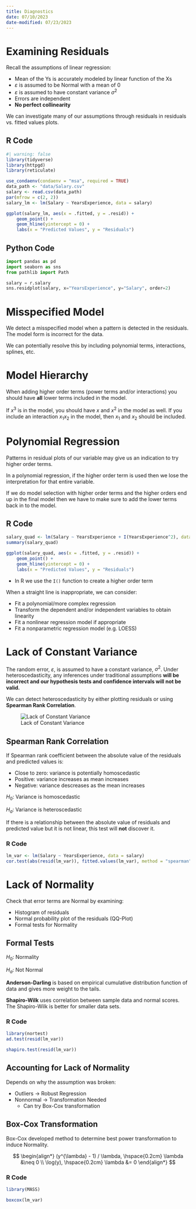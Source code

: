 ```yaml
---
title: Diagnostics
date: 07/10/2023
date-modified: 07/23/2023
---
```


# Examining Residuals

Recall the assumptions of linear regression:

-   Mean of the Ys is accurately modeled by linear function of the Xs
-   $\varepsilon$ is assumed to be Normal with a mean of 0
-   $\varepsilon$ is assumed to have constant variance $\sigma^2$
-   Errors are independent
-   **No perfect collinearity**

We can investigate many of our assumptions through residuals in residuals vs. fitted values plots.

## R Code

```r
#| warning: false
library(tidyverse)
library(httpgd)
library(reticulate)

use_condaenv(condaenv = "msa", required = TRUE)
data_path <- "data/Salary.csv"
salary <- read.csv(data_path)
par(mfrow = c(2, 2))
salary_lm <- lm(Salary ~ YearsExperience, data = salary)

ggplot(salary_lm, aes(x = .fitted, y = .resid)) +
    geom_point() +
    geom_hline(yintercept = 0) +
    labs(x = "Predicted Values", y = "Residuals")
```

## Python Code

```python
import pandas as pd
import seaborn as sns
from pathlib import Path

salary = r.salary
sns.residplot(salary, x="YearsExperience", y="Salary", order=2)
```

# Misspecified Model

We detect a misspecified model when a pattern is detected in the residuals. The model form is incorrect for the data.

We can potentially resolve this by including polynomial terms, interactions, splines, etc.

# Model Hierarchy

When adding higher order terms (power terms and/or interactions) you should have **all** lower terms included in the model.

If $x^3$ is in the model, you should have $x$ and $x^2$ in the model as well. If you include an interaction $x_1x_2$ in the model, then $x_1$ and $x_2$ should be included.

# Polynomial Regression

Patterns in residual plots of our variable may give us an indication to try higher order terms.

In a polynomial regression, if the higher order term is used then we lose the interpretation for that entire variable.

If we do model selection with higher order terms and the higher orders end up in the final model then we have to make sure to add the lower terms back in to the model.

## R Code

```r
salary_quad <- lm(Salary ~ YearsExperience + I(YearsExperience^2), data = salary)
summary(salary_quad)

ggplot(salary_quad, aes(x = .fitted, y = .resid)) +
    geom_point() +
    geom_hline(yintercept = 0) +
    labs(x = "Predicted Values", y = "Residuals")
```

-   In R we use the `I()` function to create a higher order term

When a straight line is inappropriate, we can consider:

-   Fit a polynomial/more complex regression
-   Transform the dependent and/or independent variables to obtain linearity
-   Fit a nonlinear regression model if appropriate
-   Fit a nonparametric regression model (e.g. LOESS)

# Lack of Constant Variance

The random error, $\varepsilon$, is assumed to have a constant variance, $\sigma^2$. Under heteroscedasticity, any inferences under traditional assumptions **will be incorrect and our hypothesis tests and confidence intervals will not be valid.**

We can detect heteroscedasticity by either plotting residuals or using **Spearman Rank Correlation**.

![Lack of Constant Variance](images/heteroscedasticity.png)

## Spearman Rank Correlation

If Spearman rank coefficient between the absolute value of the residuals and predicted values is:

-   Close to zero: variance is potentially homoscedastic
-   Positive: variance increases as mean increases
-   Negative: variance descreases as the mean increases

::: text-center
$H_0:$ Variance is homoscedastic

$H_a:$ Variance is heteroscedastic
:::

If there is a relationship between the absolute value of residuals and predicted value but it is not linear, this test will **not** discover it.

### R Code

```r
lm_var <- lm(Salary ~ YearsExperience, data = salary)
cor.test(abs(resid(lm_var)), fitted.values(lm_var), method = "spearman", exact = T)
```

# Lack of Normality

Check that error terms are Normal by examining:

-   Histogram of residuals
-   Normal probability plot of the residuals (QQ-Plot)
-   Formal tests for Normality

## Formal Tests

::: text-center
$H_0:$ Normality

$H_a:$ Not Normal
:::

**Anderson-Darling** is based on empirical cumulative distribution function of data and gives more weight to the tails.

**Shapiro-Wilk** uses correlation between sample data and normal scores. The Shapiro-Wilk is better for smaller data sets.

### R Code

```r
library(nortest)
ad.test(resid(lm_var))

shapiro.test(resid(lm_var))
```

## Accounting for Lack of Normality

Depends on why the assumption was broken:

-   Outliers $\rightarrow$ Robust Regression
-   Nonnormal $\rightarrow$ Transformation Needed
    -   Can try Box-Cox transformation

## Box-Cox Transformation

Box-Cox developed method to determine best power transformation to induce Normality.

$$
\begin{align*}
(y^{\lambda} - 1) / \lambda, \hspace{0.2cm} \lambda &\neq 0 \\
\log(y), \hspace{0.2cm} \lambda &= 0
\end{align*}
$$

### R Code

```r
library(MASS)

boxcox(lm_var)
```